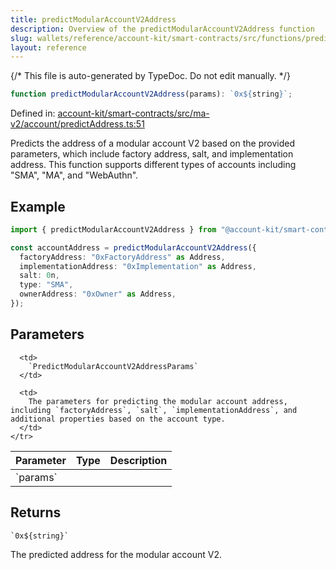 ```yaml
---
title: predictModularAccountV2Address
description: Overview of the predictModularAccountV2Address function
slug: wallets/reference/account-kit/smart-contracts/src/functions/predictModularAccountV2Address
layout: reference
---
```


{/* This file is auto-generated by TypeDoc. Do not edit manually. */}

```ts
function predictModularAccountV2Address(params): `0x${string}`;
```

Defined in: [account-kit/smart-contracts/src/ma-v2/account/predictAddress.ts:51](https://github.com/alchemyplatform/aa-sdk/blob/9df5be8c23af4e472bcb503c17766b16da0ad87d/account-kit/smart-contracts/src/ma-v2/account/predictAddress.ts#L51)

Predicts the address of a modular account V2 based on the provided parameters, which include factory address, salt, and implementation address. This function supports different types of accounts including "SMA", "MA", and "WebAuthn".

## Example

```ts
import { predictModularAccountV2Address } from "@account-kit/smart-contracts";

const accountAddress = predictModularAccountV2Address({
  factoryAddress: "0xFactoryAddress" as Address,
  implementationAddress: "0xImplementation" as Address,
  salt: 0n,
  type: "SMA",
  ownerAddress: "0xOwner" as Address,
});
```

## Parameters

<table>
  <thead>
    <tr>
      <th align="left">Parameter</th>
      <th align="left">Type</th>
      <th align="left">Description</th>
    </tr>
  </thead>

  <tbody>
    <tr>
      <td>
        `params`
      </td>

      <td>
        `PredictModularAccountV2AddressParams`
      </td>

      <td>
        The parameters for predicting the modular account address, including `factoryAddress`, `salt`, `implementationAddress`, and additional properties based on the account type.
      </td>
    </tr>

  </tbody>
</table>

## Returns

`` `0x${string}` ``

The predicted address for the modular account V2.
